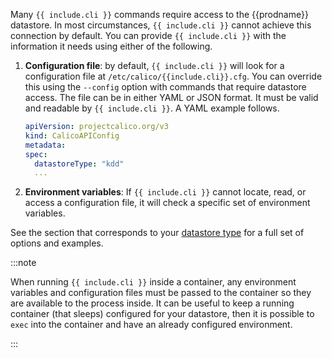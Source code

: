 Many `{{ include.cli }}` commands require access to the {{prodname}} datastore. In most
circumstances, `{{ include.cli }}` cannot achieve this connection by default. You can provide
`{{ include.cli }}` with the information it needs using either of the following.

1. **Configuration file**: by default, `{{ include.cli }}` will look for a configuration file
   at `/etc/calico/{{include.cli}}.cfg`. You can override this using the `--config` option with
   commands that require datastore access. The file can be in either YAML or JSON format.
   It must be valid and readable by `{{ include.cli }}`. A YAML example follows.

   ```yaml
   apiVersion: projectcalico.org/v3
   kind: CalicoAPIConfig
   metadata:
   spec:
     datastoreType: "kdd"
     ...
   ```

1. **Environment variables**: If `{{ include.cli }}` cannot locate, read, or access a configuration
   file, it will check a specific set of environment variables.

See the section that corresponds to your [datastore type](../../operations/clis/index.mdx) for a full set of options
and examples.

:::note

When running `{{ include.cli }}` inside a container, any environment variables and
configuration files must be passed to the container so they are available to
the process inside. It can be useful to keep a running container (that sleeps) configured
for your datastore, then it is possible to `exec` into the container and have an
already configured environment.

:::
